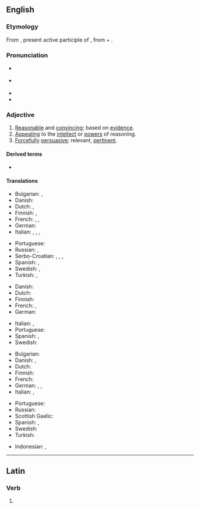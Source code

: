 ==English==
{{was wotd|2010|May|2}}

===Etymology===
{{PIE root|en|h₂eǵ}}
From {{etyl|la|en}} {{m|la|cōgēns}}, present active participle of {{m|la|cōgō||drive together, compel}}, from {{m|la|cō}} + {{m|la|agō||drive}}.

===Pronunciation===
* {{a|UK}} {{IPA|en|/ˈkə͡ʊd͡ʒn̩t/}}
* {{a|US}} {{IPA|en|/ˈko͡ʊd͡ʒn̩t/}}
* {{audio|en|en-us-cogent.ogg|Audio (US)}}
* {{audio|en|en-au-cogent.ogg|Audio (AU)}}

===Adjective===
{{en-adj}}

# [[reasonable|Reasonable]] and [[convincing]]; based on [[evidence]].
# [[appealing|Appealing]] to the [[intellect]] or [[power]]s of reasoning.
# [[forcefully|Forcefully]] [[persuasive]]; relevant, [[pertinent]].
#: {{ux|en|The prosecution presented a '''cogent''' argument, convincing the jury of the defendant's guilt.}}

====Derived terms====
* {{l|en|cogency}}

====Translations====
{{trans-top|reasonable and convincing; based on evidence}}
* Bulgarian: {{t+|bg|състоятелен}}, {{t+|bg|достоверен}}
* Danish: {{t|da|overbevisende}}
* Dutch: {{t+|nl|overtuigend}}, {{t+|nl|steekhoudend}}
* Finnish: {{t+|fi|järkevä}}, {{t+|fi|järkiperäinen}}
* French: {{t+|fr|convaincant}}, {{t+|fr|persuasif}}, {{t+|fr|cohérent}}
* German: {{t+|de|überzeugend}}
* Italian: {{t+|it|convincente}}, {{t+|it|persuasivo}}, {{t|it|coherente}}, {{t+|it|coerente}}
{{trans-mid}}
* Portuguese: {{t+|pt|convincente}}
* Russian: {{t+|ru|убедительный}}, {{t+|ru|достове́рный}}
* Serbo-Croatian: {{t+|sh|uverljiv}}, {{t+|sh|uvjerljiv}}, {{t+|sh|ubedljiv}}, {{t|sh|ubjedljiv}}
* Spanish: {{t|es|convencedor}}, {{t+|es|persuasivo}}
* Swedish: {{t+|sv|övertygande}}, {{t+|sv|bindande}} {{qualifier|law}}
* Turkish: {{t|tr|inandırıcı}}, {{t+|tr|mantıklı}}
{{trans-bottom}}

{{trans-top|appealing to the intellect or powers of reasoning}}
* Danish: {{t|da|overbevisende}}
* Dutch: {{t+|nl|overtuigend}}
* Finnish: {{t+|fi|järkevä}}
* French: {{t+|fr|intelligible}}, {{t+|fr|logique}}
* German: {{t+|de|überzeugend}}
{{trans-mid}}
* Italian: {{t+|it|intelligibile}}, {{t+|it|logico}}
* Portuguese: {{t+|pt|coerente}}
* Spanish: {{t+|es|inteligible}}, {{t+|es|lógico}}
* Swedish: {{t+|sv|övertygande}}
{{trans-bottom}}

{{trans-top|forcefully persuasive}}
* Bulgarian: {{t+|bg|убедителен}}
* Danish: {{t|da|overbevisende}}, {{t|da|slagkraftig}}
* Dutch: {{t+|nl|overtuigend}}
* Finnish: {{t+|fi|vakuuttava}}
* French: {{t+|fr|irréfutable}}
* German: {{t+|de|überzeugend}}, {{t+|de|schlagend}}, {{t+|de|stichhaltig}}
* Italian: {{t+|it|irrefutabile}}, {{t+|it|inconfutabile}}
{{trans-mid}}
* Portuguese: {{t+|pt|cogente}}
* Russian: {{t+|ru|убедительный}}
* Scottish Gaelic: {{t|gd|làidir}}
* Spanish: {{t+|es|irrefutable}}, {{t+|es|irrebatible}}
* Swedish: {{t+|sv|övertygande}}
* Turkish: {{t|tr|ikna edici}}
{{trans-bottom}}

{{checktrans-top}}
* Indonesian: {{t+check|id|yakin|alt=meyakinkan}}, {{t+check|id|telak}}
{{trans-mid}}
{{trans-bottom}}

----

==Latin==

===Verb===
{{la-verb-form|cōgent}}

# {{inflection of|la|cōgō||3|p|futr|actv|indc}}